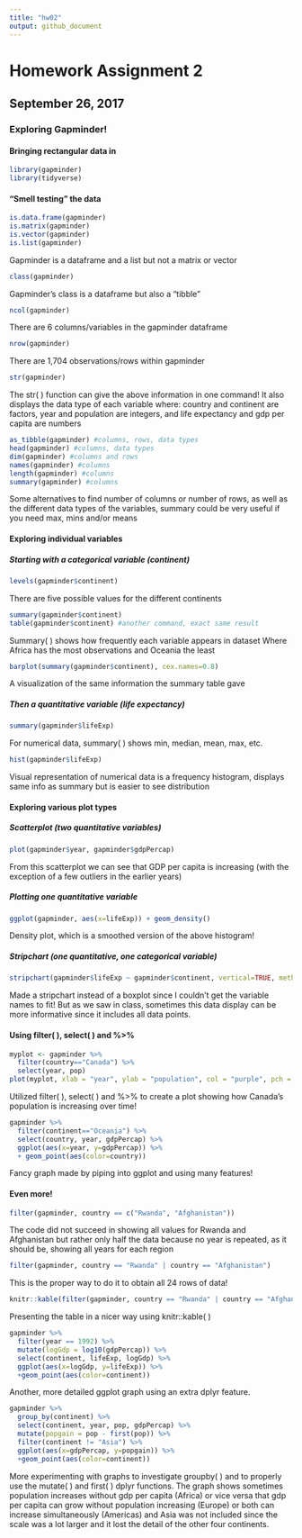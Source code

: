 ```yaml
---
title: "hw02"
output: github_document
---
```


# Homework Assignment 2

## September 26, 2017

### Exploring Gapminder!

#### Bringing rectangular data in

```r
library(gapminder)
library(tidyverse)
```

#### "Smell testing" the data

```r
is.data.frame(gapminder)
is.matrix(gapminder)
is.vector(gapminder)
is.list(gapminder)
```

Gapminder is a dataframe and a list but not a matrix or vector

```r
class(gapminder)
```

Gapminder's class is a dataframe but also a "tibble"

```r
ncol(gapminder)
```

There are 6 columns/variables in the gapminder dataframe

```r
nrow(gapminder)
```

There are 1,704 observations/rows within gapminder

```r
str(gapminder)
```

The str( ) function can give the above information in one command!
It also displays the data type of each variable where:
country and continent are factors, 
year and population are integers, 
and life expectancy and gdp per capita are numbers

```r
as_tibble(gapminder) #columns, rows, data types
head(gapminder) #columns, data types
dim(gapminder) #columns and rows
names(gapminder) #columns
length(gapminder) #columns
summary(gapminder) #columns
```

Some alternatives to find number of columns or number of rows, as well as the different data types of the variables, summary could be very useful if you need max, mins and/or means

#### Exploring individual variables

##### Starting with a categorical variable (continent)

```r
levels(gapminder$continent)
```

There are five possible values for the different continents

```r
summary(gapminder$continent)
table(gapminder$continent) #another command, exact same result
```

Summary( ) shows how frequently each variable appears in dataset
Where Africa has the most observations and Oceania the least

```r
barplot(summary(gapminder$continent), cex.names=0.8)
```

A visualization of the same information the summary table gave

##### Then a quantitative variable (life expectancy)

```r
summary(gapminder$lifeExp)
```

For numerical data, summary( ) shows min, median, mean, max, etc.

```r
hist(gapminder$lifeExp)
```

Visual representation of numerical data is a frequency histogram, displays same info as summary but is easier to see distribution

#### Exploring various plot types

##### Scatterplot (two quantitative variables)

```r
plot(gapminder$year, gapminder$gdpPercap)
```

From this scatterplot we can see that GDP per capita is increasing (with the exception of a few outliers in the earlier years)

##### Plotting one quantitative variable

```r
ggplot(gapminder, aes(x=lifeExp)) + geom_density()
```

Density plot, which is a smoothed version of the above histogram!

##### Stripchart (one quantitative, one categorical variable)

```r
stripchart(gapminder$lifeExp ~ gapminder$continent, vertical=TRUE, method="jitter", jitter=0.1)
```

Made a stripchart instead of a boxplot since I couldn't get the variable names to fit! But as we saw in class, sometimes this data display can be more informative since it includes all data points.

#### Using filter( ), select( ) and %>%

```r
myplot <- gapminder %>%
  filter(country=="Canada") %>%
  select(year, pop)
plot(myplot, xlab = "year", ylab = "population", col = "purple", pch = 16)
```

Utilized filter( ), select( ) and %>% to create a plot showing how Canada's population is increasing over time!

```r
gapminder %>%
  filter(continent=="Oceania") %>% 
  select(country, year, gdpPercap) %>% 
  ggplot(aes(x=year, y=gdpPercap)) %>% 
  + geom_point(aes(color=country))
```

Fancy graph made by piping into ggplot and using many features!

#### Even more!

```r
filter(gapminder, country == c("Rwanda", "Afghanistan"))
```

The code did not succeed in showing all values for Rwanda and Afghanistan but rather only half the data because no year is repeated, as it should be, showing all years for each region

```r
filter(gapminder, country == "Rwanda" | country == "Afghanistan")
```

This is the proper way to do it to obtain all 24 rows of data!

```r
knitr::kable(filter(gapminder, country == "Rwanda" | country == "Afghanistan"))
```

Presenting the table in a nicer way using knitr::kable( )

```r
gapminder %>%
  filter(year == 1992) %>%
  mutate(logGdp = log10(gdpPercap)) %>% 
  select(continent, lifeExp, logGdp) %>% 
  ggplot(aes(x=logGdp, y=lifeExp)) %>% 
  +geom_point(aes(color=continent))
```

Another, more detailed ggplot graph using an extra dplyr feature.

```r
gapminder %>%
  group_by(continent) %>% 
  select(continent, year, pop, gdpPercap) %>% 
  mutate(popgain = pop - first(pop)) %>% 
  filter(continent != "Asia") %>% 
  ggplot(aes(x=gdpPercap, y=popgain)) %>% 
  +geom_point(aes(color=continent))
```

More experimenting with graphs to investigate groupby( ) and to properly use the mutate( ) and first( ) dplyr functions. The graph shows sometimes population increases without gdp per capita (Africa) or vice versa that gdp per capita can grow without population increasing (Europe) or both can increase simultaneously (Americas) and Asia was not included since the scale was a lot larger and it lost the detail of the other four continents.
